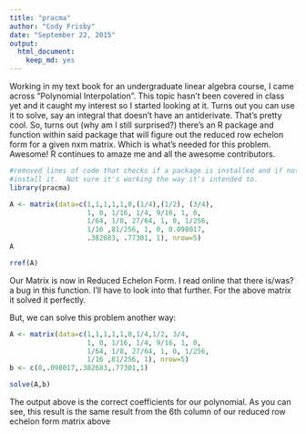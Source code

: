 ```yaml
---
title: "pracma"
author: "Cody Frisby"
date: "September 22, 2015"
output: 
  html_document: 
    keep_md: yes
---
```


Working in my text book for an undergraduate linear algebra course, I came across "Polynomial Interpolation".  This topic hasn't been covered in class yet and it caught my interest so I started looking at it.  Turns out you can use it to solve, say an integral that doesn't have an antiderivate. That's pretty cool.  So, turns out (why am I still surprised?) there's an R package and function within said package that will figure out the reduced row echelon form for a given nxm matrix.  Which is what's needed for this problem.  Awesome!  R continues to amaze me and all the awesome contributors.

```r
#removed lines of code that checks if a package is installed and if not attempts to
#install it.  Not sure it's working the way it's intended to.
library(pracma)

A <- matrix(data=c(1,1,1,1,1,0,(1/4),(1/2), (3/4), 
                   1, 0, 1/16, 1/4, 9/16, 1, 0, 
                   1/64, 1/8, 27/64, 1, 0, 1/256, 
                   1/16 ,81/256, 1, 0, 0.098017, 
                   .382683, .77301, 1), nrow=5)
A

rref(A)
```
Our Matrix is now in Reduced Echelon Form.  I read online that there is/was? a bug in this function.  I'll have to look into that further.  For the above matrix it solved it perfectly.

But, we can solve this problem another way:
```r
A <- matrix(data=c(1,1,1,1,1,0,1/4,1/2, 3/4, 
                   1, 0, 1/16, 1/4, 9/16, 1, 0, 
                   1/64, 1/8, 27/64, 1, 0, 1/256, 
                   1/16 ,81/256, 1), nrow=5)
b <- c(0,.098017,.382683,.77301,1)

solve(A,b)
```
The output above is the correct coefficients for our polynomial.  As you can see, this result is the same result from the 6th column of our reduced row echelon form matrix above